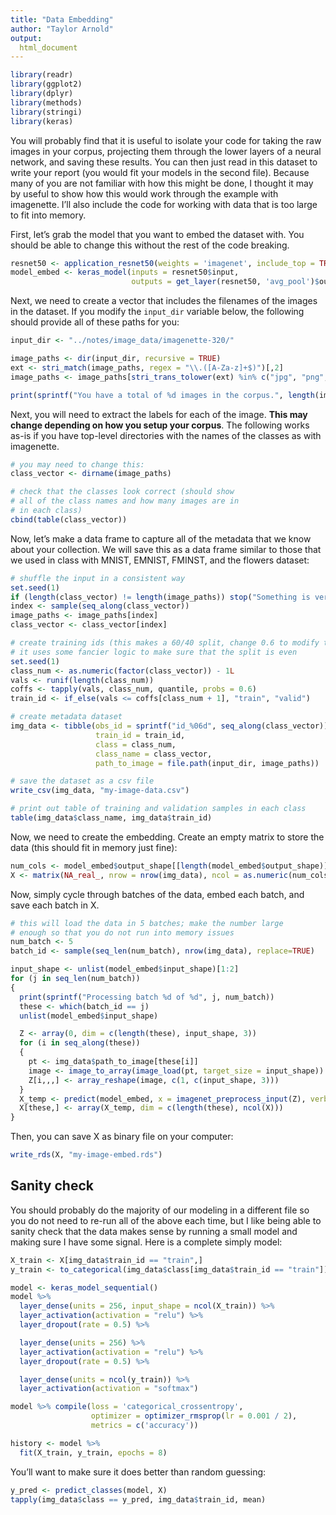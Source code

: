```yaml
---
title: "Data Embedding"
author: "Taylor Arnold"
output:
  html_document
---
```


```r
library(readr)
library(ggplot2)
library(dplyr)
library(methods)
library(stringi)
library(keras)
```

You will probably find that it is useful to isolate your code for taking
the raw images in your corpus, projecting them through the lower layers
of a neural network, and saving these results. You can then just read in
this dataset to write your report (you would fit your models in the second
file). Because many of you are not familiar with how this might be done,
I thought it may by useful to show how this would work through the example
with imagenette. I'll also include the code for working with data that is
too large to fit into memory.

First, let's grab the model that you want to embed the dataset with. You should
be able to change this without the rest of the code breaking.

```r
resnet50 <- application_resnet50(weights = 'imagenet', include_top = TRUE)
model_embed <- keras_model(inputs = resnet50$input,
                           outputs = get_layer(resnet50, 'avg_pool')$output)
```

Next, we need to create a vector that includes the filenames of the images in the
dataset. If you modify the `input_dir` variable below, the following should provide
all of these paths for you:

```r
input_dir <- "../notes/image_data/imagenette-320/"

image_paths <- dir(input_dir, recursive = TRUE)
ext <- stri_match(image_paths, regex = "\\.([A-Za-z]+$)")[,2]
image_paths <- image_paths[stri_trans_tolower(ext) %in% c("jpg", "png", "jpeg")]

print(sprintf("You have a total of %d images in the corpus.", length(image_paths)))
```

Next, you will need to extract the labels for each of the image. **This may change
depending on how you setup your corpus**. The following works as-is if you have
top-level directories with the names of the classes as with imagenette.

```r
# you may need to change this:
class_vector <- dirname(image_paths)

# check that the classes look correct (should show
# all of the class names and how many images are in
# in each class)
cbind(table(class_vector))
```

Now, let's make a data frame to capture all of the metadata that we know about
your collection. We will save this as a data frame similar to those that we used
in class with MNIST, EMNIST, FMINST, and the flowers dataset:

```r
# shuffle the input in a consistent way
set.seed(1)
if (length(class_vector) != length(image_paths)) stop("Something is very wrong!")
index <- sample(seq_along(class_vector))
image_paths <- image_paths[index]
class_vector <- class_vector[index]

# create training ids (this makes a 60/40 split, change 0.6 to modify this)
# it uses some fancier logic to make sure that the split is even
set.seed(1)
class_num <- as.numeric(factor(class_vector)) - 1L
vals <- runif(length(class_num))
coffs <- tapply(vals, class_num, quantile, probs = 0.6)
train_id <- if_else(vals <= coffs[class_num + 1], "train", "valid")

# create metadata dataset
img_data <- tibble(obs_id = sprintf("id_%06d", seq_along(class_vector)),
                   train_id = train_id,
                   class = class_num,
                   class_name = class_vector,
                   path_to_image = file.path(input_dir, image_paths))

# save the dataset as a csv file
write_csv(img_data, "my-image-data.csv")

# print out table of training and validation samples in each class
table(img_data$class_name, img_data$train_id)
```

Now, we need to create the embedding. Create an empty matrix to store the data
(this should fit in memory just fine):

```r
num_cols <- model_embed$output_shape[[length(model_embed$output_shape)]]
X <- matrix(NA_real_, nrow = nrow(img_data), ncol = as.numeric(num_cols))
```

Now, simply cycle through batches of the data, embed each batch, and save each batch
in X.

```r
# this will load the data in 5 batches; make the number large
# enough so that you do not run into memory issues
num_batch <- 5
batch_id <- sample(seq_len(num_batch), nrow(img_data), replace=TRUE)

input_shape <- unlist(model_embed$input_shape)[1:2]
for (j in seq_len(num_batch))
{
  print(sprintf("Processing batch %d of %d", j, num_batch))
  these <- which(batch_id == j)
  unlist(model_embed$input_shape)

  Z <- array(0, dim = c(length(these), input_shape, 3))
  for (i in seq_along(these))
  {
    pt <- img_data$path_to_image[these[i]]
    image <- image_to_array(image_load(pt, target_size = input_shape))
    Z[i,,,] <- array_reshape(image, c(1, c(input_shape, 3)))
  }
  X_temp <- predict(model_embed, x = imagenet_preprocess_input(Z), verbose = TRUE)
  X[these,] <- array(X_temp, dim = c(length(these), ncol(X)))
}
```

Then, you can save X as binary file on your computer:

```r
write_rds(X, "my-image-embed.rds")
```

## Sanity check

You should probably do the majority of our modeling in a different file so you do not
need to re-run all of the above each time, but I like being able to sanity check that
the data makes sense by running a small model and making sure I have some signal.
Here is a complete simply model:

```r
X_train <- X[img_data$train_id == "train",]
y_train <- to_categorical(img_data$class[img_data$train_id == "train"])

model <- keras_model_sequential()
model %>%
  layer_dense(units = 256, input_shape = ncol(X_train)) %>%
  layer_activation(activation = "relu") %>%
  layer_dropout(rate = 0.5) %>%

  layer_dense(units = 256) %>%
  layer_activation(activation = "relu") %>%
  layer_dropout(rate = 0.5) %>%

  layer_dense(units = ncol(y_train)) %>%
  layer_activation(activation = "softmax")

model %>% compile(loss = 'categorical_crossentropy',
                  optimizer = optimizer_rmsprop(lr = 0.001 / 2),
                  metrics = c('accuracy'))

history <- model %>%
  fit(X_train, y_train, epochs = 8)
```

You'll want to make sure it does better than random guessing:

```r
y_pred <- predict_classes(model, X)
tapply(img_data$class == y_pred, img_data$train_id, mean)
```







